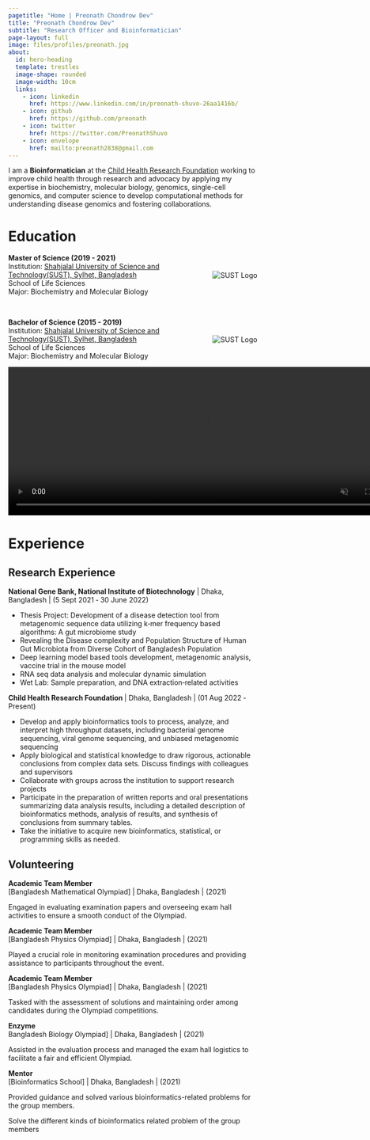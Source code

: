 ```yaml
---
pagetitle: "Home | Preonath Chondrow Dev"
title: "Preonath Chondrow Dev"
subtitle: "Research Officer and Bioinformatician"
page-layout: full
image: files/profiles/preonath.jpg
about:
  id: hero-heading
  template: trestles
  image-shape: rounded
  image-width: 10cm
  links:
    - icon: linkedin
      href: https://www.linkedin.com/in/preonath-shuvo-26aa1416b/
    - icon: github
      href: https://github.com/preonath
    - icon: twitter
      href: https://twitter.com/PreonathShuvo
    - icon: envelope 
      href: mailto:preonath2838@gmail.com
---
```

I am a **Bioinformatician** at the [Child Health Research Foundation](https://chrfbd.org/) working to improve child health through research and advocacy by applying my expertise in biochemistry, molecular biology, genomics, single-cell genomics, and computer science to develop computational methods for understanding disease genomics and fostering collaborations.

::: panel-tabset

<!-- # Research Interests -->

<!-- - **Public Health:** Monte Carlo simulations have been used extensively in medical research to evaluate the possible effects of RSV (Respiratory Syncytial Virus) vaccinations. Their work explores the complex dynamics of vaccination efficacy and its ramifications, thanks to the perceptive examination of Mohammad Abul Hasnat, Farhan Rahman Niloy, Arafat Islam Ashik, Mahedi Hasan, Preonath Chondrow Dev, Sharmin Sultana Panna, Md. Waseque Mia, and Zafrul Hasan. In the meanwhile, they continue to explore the complex terrain of diabetes, concentrating on the incidence of hyperlipidemia in patients with type 2 diabetes who are under control as well as those who are not. This dual emphasis highlights the interdisciplinary character of modern medical research, where clinical nuances and quantitative modelling collide to promote a comprehensive understanding of public health issues. -->

<!-- - **Genomics:** Gene Expression,Epigenomics,Evolutionary Genomics,Comparative Genomic Hybridization (CGH),Pharmacogenomics,Metagenomics,Cancer Genomics,Structural Genomics,Synthetic Genomics,Nutrigenomics,Single-Cell Genomics,Ancient DNA (aDNA),Ethical, Legal, and Social Implications (ELSI) of Genomics. -->

<!-- - **Metagenomics:** Vir metagenomics,Functional Metagenomics,Environmental Monitoring,Host-Microbiome Interactions,Antibiotic Resistance Surveillance,Ecofunctional Profiling,Extreme Environments,Community Dynamics,Biogeochemical Cycling,Bioinformatics and Computational Tools. -->

<!-- - **AI for Public Health(AI4PH):** AI for Public Health is an interdisciplinary research field that aims to address a range of public health concerns by utilising machine learning and artificial intelligence methods. Innovating approaches to analysing massive datasets, enhancing decision-making processes in the public health sector, developing diagnostic tools, optimising healthcare delivery, and predicting health trends are all explored by researchers in this subject. Utilising AI's potential to improve population-wide health outcomes, prevent sickness, and foster well-being is the ultimate objective.. -->

<!-- - **Integrated Multi-Omics Data:** Integrating multi-omics data sets—genomics, transcriptomics, proteomics, and other fields—is a major area of interest for me. With this all-encompassing approach, I am able to obtain a thorough understanding of the molecular terrain of cancer. I work to find new biomarkers, therapeutic targets, and pathways that can have a big influence on cancer diagnosis and therapy by examining many layers of biological data. -->




# Education

<div style="position: relative; padding-right: 100px;"> <!-- Add padding to account for logo -->
    **Master of Science (2019 - 2021)**  
    Institution: [Shahjalal University of Science and Technology(SUST), Sylhet, Bangladesh](https://www.sust.edu/)  
    School of Life Sciences  
    Major: Biochemistry and Molecular Biology  
    <img src="sust.jpg" alt="SUST Logo" style="max-height: 80px; position: absolute; right: 0; top: 50%; transform: translateY(-50%);">
</div>

<br> <!-- Adjust breaks as needed -->

<div style="position: relative; padding-right: 100px;"> <!-- Add padding to account for logo -->
    **Bachelor of Science (2015 - 2019)**  
    Institution: [Shahjalal University of Science and Technology(SUST), Sylhet, Bangladesh](https://www.sust.edu/)  
    School of Life Sciences  
    Major: Biochemistry and Molecular Biology  
    <img src="sust.jpg" alt="SUST Logo" style="max-height: 80px; position: absolute; right: 0; top: 50%; transform: translateY(-50%);">
</div>


<div class="static-video" style="position: relative; width: 800px; height: 300px;">
  <video id="fast-video" controls autoplay muted style="width: 100%; height: 100%; position: absolute; top: 0; left: 0;">
    <source id="video-source" src="../../files/img/front_page/video_1.mp4" type="video/mp4">
    Your browser does not support the video tag.
  </video>
  
  <img id="slideshow" src="../../files/img/front_page/HCA_1.jpeg" style="position: absolute; top: 50%; left: 50%; transform: translate(-50%, -50%); display: none; width: 400px; height: 300px;">
</div>

<script>
  const video = document.getElementById('fast-video');
  const videoSource = document.getElementById('video-source');
  const slideshow = document.getElementById('slideshow');

  // Video sources list
  const videoList = [
    "../../files/img/front_page/video_1.mp4",
    "../../files/img/front_page/video_2.mp4",
    "../../files/img/front_page/video_3.mp4",
    "../../files/img/front_page/nib_research_1.mp4"
    "../../files/img/front_page/nib_research_2.mp4"
    "../../files/img/front_page/video_4.mp4",
    "../../files/img/front_page/video_5.mp4",
    "../../files/img/front_page/video_6.mp4",
  ];

  // Image sources list
  const imageList = [
    "../../files/img/front_page/HCA_1.jpeg",
    "../../files/img/front_page/HCA_2.jpeg",
    "../../files/img/front_page/HCA_4.jpeg",
    "../../files/img/front_page/ai_in_public_health_1.jpeg"
  ];

  let videoIndex = 0;
  let imageIndex = 0;

  function playNextVideo() {
    if (videoIndex < videoList.length) {
      // Set the current video source
      videoSource.src = videoList[videoIndex];
      video.load();

      video.onloadedmetadata = () => {
        // Calculate playback rate to fit the video into 3 seconds
        const playbackSpeed = video.duration / 3;
        video.playbackRate = playbackSpeed; // Set playback rate
        video.play();

        // Force the next video after 3 seconds
        setTimeout(() => {
          videoIndex++;
          playNextVideo();
        }, 3000); // 3000ms = 3 seconds
      };
    } else {
      // After all videos are played, start the image slideshow
      startSlideshow();
    }
  }

  function startSlideshow() {
    // Hide the video element
    video.style.display = 'none';
    
    slideshow.style.display = 'block'; // Show the image container in the same frame
    showNextImage();
  }

  function showNextImage() {
    if (imageIndex < imageList.length) {
      slideshow.src = imageList[imageIndex];
      imageIndex++;

      // Show the next image after 3 seconds
      setTimeout(showNextImage, 3000); // Change image every 3 seconds
    } else {
      // After all images are displayed, restart the entire sequence
      console.log("Slideshow finished!");
      resetSequence();
    }
  }

  function resetSequence() {
    // Hide the slideshow image before restarting the video
    slideshow.style.display = 'none';

    // Reset video and image indexes and start over
    videoIndex = 0;
    imageIndex = 0;

    // Reset the video element visibility
    video.style.display = 'block';
    
    // Reset the video and restart from the first video
    video.currentTime = 0;  // Set video time to 0
    video.play();  // Start the video again

    playNextVideo(); // Start playing videos again from the first
  }

  // Start with the first video
  playNextVideo();
</script>









# Experience

## Research Experience 
**National Gene Bank, National Institute of Biotechnology** | Dhaka, Bangladesh |  (5 Sept 2021 ‑ 30 June 2022)

- Thesis Project: Development of a disease detection tool from metagenomic sequence data utilizing k‑mer frequency based algorithms: A gut
microbiome study
- Revealing the Disease complexity and Population Structure of Human Gut Microbiota from Diverse Cohort of Bangladesh Population
- Deep learning model based tools development, metagenomic analysis, vaccine trial in the mouse model
- RNA seq data analysis and molecular dynamic simulation
- Wet Lab: Sample preparation, and DNA extraction‑related activities

**Child Health Research Foundation ** | Dhaka, Bangladesh \| (01 Aug 2022 ‑ Present)

- Develop and apply bioinformatics tools to process, analyze, and interpret high throughput datasets, including bacterial genome sequencing,
viral genome sequencing, and unbiased metagenomic sequencing
- Apply biological and statistical knowledge to draw rigorous, actionable conclusions from complex data sets. Discuss findings with colleagues
and supervisors
- Collaborate with groups across the institution to support research projects
- Participate in the preparation of written reports and oral presentations summarizing data analysis results, including a detailed description of
bioinformatics methods, analysis of results, and synthesis of conclusions from summary tables.
- Take the initiative to acquire new bioinformatics, statistical, or programming skills as needed.

<!-- **Research Intern** \| Health Systems and Population Health Studies Division |  [International Centre for Diarrhoeal Disease Research, Bangladesh)](https://www.icddrb.org/) \|  Dhaka, Bangladesh \| (February 2022 - June 2022) -->
<!-- **Center for Health Innovation, Research, Action, and Learning ‑ Bangladesh** | Dhaka, Bangladesh \| (Nov 2023 ‑ Present) -->

<!-- - Design and develop bioinformatics courses for undergraduates and professionals -->
<!-- - Design and implement bioinformatics solutions for biologists -->
<!-- - Lead the omics team to design and implement multi‑omics projects -->




## Volunteering 
**Academic Team Member** <br> 
[Bangladesh Mathematical Olympiad] | Dhaka, Bangladesh | (2021)

Engaged in evaluating examination papers and overseeing exam hall activities to ensure a smooth conduct of the Olympiad.

**Academic Team Member** <br> 
[Bangladesh Physics Olympiad] | Dhaka, Bangladesh | (2021)

Played a crucial role in monitoring examination procedures and providing assistance to participants throughout the event.

**Academic Team Member** <br> 
[Bangladesh Physics Olympiad] | Dhaka, Bangladesh | (2021)

Tasked with the assessment of solutions and maintaining order among candidates during the Olympiad competitions.

**Enzyme** <br> 
Bangladesh Biology Olympiad] | Dhaka, Bangladesh | (2021)

Assisted in the evaluation process and managed the exam hall logistics to facilitate a fair and efficient Olympiad.

**Mentor** <br> 
[Bioinformatics School] | Dhaka, Bangladesh | (2021)

Provided guidance and solved various bioinformatics-related problems for the group members.


Solve the different kinds of bioinformatics related problem of the group members




:::

